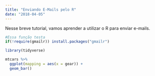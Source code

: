 ```yaml
---
title: "Enviando E-Mails pelo R"
date: "2018-04-05"
---
```


Nesse breve tutorial, vamos aprender a utilizar o R para enviar e-mails.

```r
#Essa função testa
if(!require(gmailr)) install.packages("gmailr")
```

```r
library(tidyverse)

mtcars %>% 
  ggplot(mapping = aes(x = gear)) + 
  geom_bar()
```


